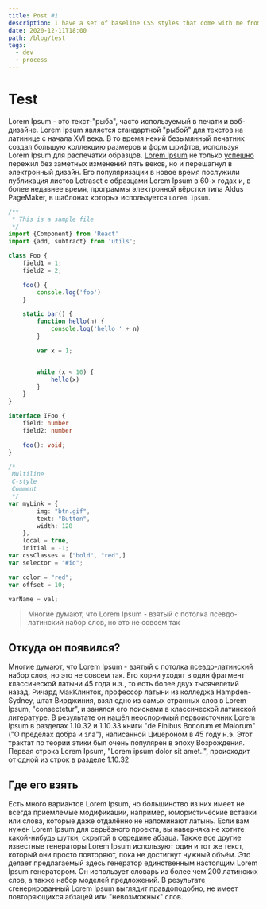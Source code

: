 ```yaml
---
title: Post #1
description: I have a set of baseline CSS styles that come with me from project to project. In the past, I'd use a typical CSS reset, but times have changed, and I believe I have a better set of global styles!
date: 2020-12-11T18:00
path: /blog/test
tags:
  - dev
  - process
---
```


# Test

Lorem Ipsum - это текст-"рыба", часто используемый в печати и вэб-дизайне. Lorem Ipsum является стандартной "рыбой" для текстов на латинице с
 начала XVI века. В то время некий безымянный печатник создал большую коллекцию размеров и форм шрифтов, используя Lorem Ipsum для
 распечатки образцов. [Lorem Ipsum](/blog/test2) не только [успешно](https://twitter.com/windrushfarer) пережил без заметных изменений пять веков, но и перешагнул в электронный дизайн.
 Его популяризации в новое время послужили публикация листов Letraset с образцами Lorem Ipsum в 60-х годах и, в более недавнее время,
 программы электронной вёрстки типа Aldus PageMaker, в шаблонах которых используется `Lorem Ipsum`.

```ts
/**
 * This is a sample file
 */
import {Component} from 'React'
import {add, subtract} from 'utils';

class Foo {
    field1 = 1;
    field2 = 2;

    foo() {
        console.log('foo')
    }

    static bar() {
        function hello(n) {
            console.log('hello ' + n)
        }

        var x = 1;


        while (x < 10) {
            hello(x)
        }
    }
}

interface IFoo {
    field: number
    field2: number

    foo(): void;
}
```

```ts
/*
 Multiline
 C-style
 Comment
 */
var myLink = {
        img: "btn.gif",
        text: "Button",
        width: 128
    },
    local = true,
    initial = -1;
var cssClasses = ["bold", "red",]
var selector = "#id";

var color = "red";
var offset = 10;

varName = val;
```

> Многие думают, что Lorem Ipsum - взятый с потолка псевдо-латинский набор слов, но это не совсем так

## Откуда он появился?

Многие думают, что Lorem Ipsum - взятый с потолка псевдо-латинский набор слов, но это не совсем так. Его корни уходят в один фрагмент классической латыни 45 года н.э., то есть более двух тысячелетий назад. Ричард МакКлинток, профессор латыни из колледжа Hampden-Sydney, штат Вирджиния, взял одно из самых странных слов в Lorem Ipsum, "consectetur", и занялся его поисками в классической латинской литературе. В результате он нашёл неоспоримый первоисточник Lorem Ipsum в разделах 1.10.32 и 1.10.33 книги "de Finibus Bonorum et Malorum" ("О пределах добра и зла"), написанной Цицероном в 45 году н.э. Этот трактат по теории этики был очень популярен в эпоху Возрождения. Первая строка Lorem Ipsum, "Lorem ipsum dolor sit amet..", происходит от одной из строк в разделе 1.10.32

## Где его взять

Есть много вариантов Lorem Ipsum, но большинство из них имеет не всегда приемлемые модификации, например, юмористические вставки или слова, которые даже отдалённо не напоминают латынь. Если вам нужен Lorem Ipsum для серьёзного проекта, вы наверняка не хотите какой-нибудь шутки, скрытой в середине абзаца. Также все другие известные генераторы Lorem Ipsum используют один и тот же текст, который они просто повторяют, пока не достигнут нужный объём. Это делает предлагаемый здесь генератор единственным настоящим Lorem Ipsum генератором. Он использует словарь из более чем 200 латинских слов, а также набор моделей предложений. В результате сгенерированный Lorem Ipsum выглядит правдоподобно, не имеет повторяющихся абзацей или "невозможных" слов.